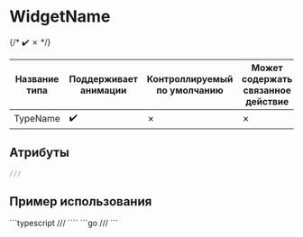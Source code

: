 
# WidgetName

{/* 
:heavy_check_mark:
&cross;
 */}


| Название типа| Поддерживает анимации | Контроллируемый по умолчанию | Может содержать связанное действие | Ссылка |
| - | - | - | - | - |
| TypeName | :heavy_check_mark: | &cross; | &cross; | [link](https://api.flutter.dev/flutter) |

## Атрибуты

```dart
///
```

## Пример использования

<Tabs groupId="lang">
  <TabItem value="ts" label="TypeScript" default>
    ```typescript
    ///
    ````
  </TabItem>
  <TabItem value="go" label="Go">
    ```go
    ///
    ```
  </TabItem>
</Tabs>

